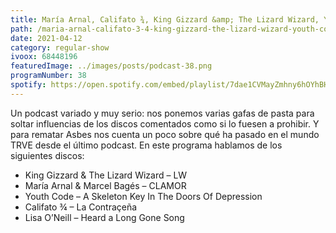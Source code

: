 ```yaml
---
title: María Arnal, Califato ¾, King Gizzard &amp; The Lizard Wizard, Youth Code y Lisa O’Neill
path: /maria-arnal-califato-3-4-king-gizzard-the-lizard-wizard-youth-code-y-lisa-oneill
date: 2021-04-12
category: regular-show
ivoox: 68448196
featuredImage: ../images/posts/podcast-38.png
programNumber: 38
spotify: https://open.spotify.com/embed/playlist/7dae1CVMayZmhny6hOYhBH
---
```


Un podcast variado y muy serio: nos ponemos varias gafas de pasta para soltar influencias de los discos comentados como si lo fuesen a prohibir. Y para rematar Asbes nos cuenta un poco sobre qué ha pasado en el mundo TRVE desde el último podcast. En este programa hablamos de los siguientes discos:

- King Gizzard &amp; The Lizard Wizard – LW
- María Arnal &amp; Marcel Bagés – CLAMOR
- Youth Code – A Skeleton Key In The Doors Of Depression
- Califato ¾ – La Contraçeña
- Lisa O’Neill – Heard a Long Gone Song
